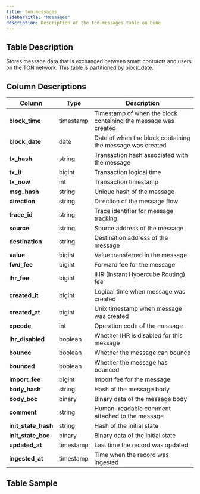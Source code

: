 ```yaml
---
title: ton.messages
sidebarTitle: "Messages"
description: Description of the ton.messages table on Dune
---
```


## Table Description
Stores message data that is exchanged between smart contracts and users on the TON network. This table is partitioned by block_date.

## Column Descriptions
| **Column**          | **Type**  | **Description**                                                |
|---------------------|-----------|----------------------------------------------------------------|
| **block_time**      | timestamp | Timestamp of when the block containing the message was created |
| **block_date**      | date      | Date of when the block containing the message was created      |
| **tx_hash**         | string    | Transaction hash associated with the message                   |
| **tx_lt**           | bigint    | Transaction logical time                                       |
| **tx_now**          | int       | Transaction timestamp                                          |
| **msg_hash**        | string    | Unique hash of the message                                     |
| **direction**       | string    | Direction of the message flow                                  |
| **trace_id**        | string    | Trace identifier for message tracking                          |
| **source**          | string    | Source address of the message                                  |
| **destination**     | string    | Destination address of the message                             |
| **value**           | bigint    | Value transferred in the message                               |
| **fwd_fee**         | bigint    | Forward fee for the message                                    |
| **ihr_fee**         | bigint    | IHR (Instant Hypercube Routing) fee                            |
| **created_lt**      | bigint    | Logical time when message was created                          |
| **created_at**      | bigint    | Unix timestamp when message was created                        |
| **opcode**          | int       | Operation code of the message                                  |
| **ihr_disabled**    | boolean   | Whether IHR is disabled for this message                       |
| **bounce**          | boolean   | Whether the message can bounce                                 |
| **bounced**         | boolean   | Whether the message has bounced                                |
| **import_fee**      | bigint    | Import fee for the message                                     |
| **body_hash**       | string    | Hash of the message body                                       |
| **body_boc**        | binary    | Binary data of the message body                                |
| **comment**         | string    | Human-readable comment attached to the message                 |
| **init_state_hash** | string    | Hash of the initial state                                      |
| **init_state_boc**  | binary    | Binary data of the initial state                               |
| **updated_at**      | timestamp | Last time the record was updated                               |
| **ingested_at**     | timestamp | Time when the record was ingested                              |

## Table Sample


<TableSample tableSchema="ton" tableName="messages" />
